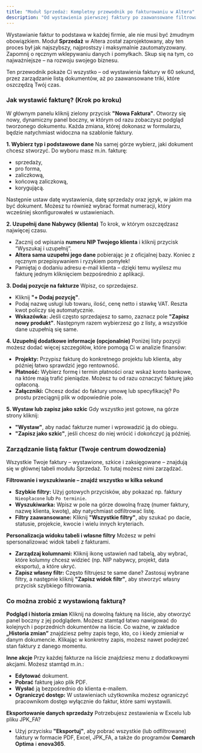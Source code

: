 ```yaml
---
title: "Moduł Sprzedaż: Kompletny przewodnik po fakturowaniu w Altera"
description: "Od wystawienia pierwszej faktury po zaawansowane filtrowanie i personalizację widoku. Oto wszystko, co musisz wiedzieć, aby w pełni zarządzać sprzedażą w swojej firmie."
---
```


Wystawianie faktur to podstawa w każdej firmie, ale nie musi być żmudnym obowiązkiem. Moduł **Sprzedaż** w Altera został zaprojektowany, aby ten proces był jak najszybszy, najprostszy i maksymalnie zautomatyzowany. Zapomnij o ręcznym wklepywaniu danych i pomyłkach. Skup się na tym, co najważniejsze – na rozwoju swojego biznesu.

Ten przewodnik pokaże Ci wszystko – od wystawienia faktury w 60 sekund, przez zarządzanie listą dokumentów, aż po zaawansowane triki, które oszczędzą Twój czas.

### Jak wystawić fakturę? (Krok po kroku)

W głównym panelu kliknij zielony przycisk **"Nowa Faktura"**. Otworzy się nowy, dynamiczny panel boczny, w którym od razu zobaczysz podgląd tworzonego dokumentu. Każda zmiana, której dokonasz w formularzu, będzie natychmiast widoczna na szablonie faktury.

**1. Wybierz typ i podstawowe dane**
Na samej górze wybierz, jaki dokument chcesz stworzyć. Do wyboru masz m.in. fakturę:
* sprzedaży,
* pro forma,
* zaliczkową,
* końcową zaliczkową,
* korygującą.

Następnie ustaw datę wystawienia, datę sprzedaży oraz język, w jakim ma być dokument. Możesz tu również wybrać format numeracji, który wcześniej skonfigurowałeś w ustawieniach.

**2. Uzupełnij dane Nabywcy (klienta)**
To krok, w którym oszczędzasz najwięcej czasu.
* Zacznij od wpisania **numeru NIP Twojego klienta** i kliknij przycisk “Wyszukaj i uzupełnij”.
* **Altera sama uzupełni jego dane** pobierając je z oficjalnej bazy. Koniec z ręcznym przepisywaniem i ryzykiem pomyłek!
* Pamiętaj o dodaniu adresu e-mail klienta – dzięki temu wyślesz mu fakturę jednym kliknięciem bezpośrednio z aplikacji.

**3. Dodaj pozycje na fakturze**
Wpisz, co sprzedajesz.
* Kliknij **"+ Dodaj pozycję"**.
* Podaj nazwę usługi lub towaru, ilość, cenę netto i stawkę VAT. Reszta kwot policzy się automatycznie.
* **Wskazówka:** Jeśli często sprzedajesz to samo, zaznacz pole **"Zapisz nowy produkt"**. Następnym razem wybierzesz go z listy, a wszystkie dane uzupełnią się same.

**4. Uzupełnij dodatkowe informacje (opcjonalnie)**
Poniżej listy pozycji możesz dodać więcej szczegółów, które pomogą Ci w analizie finansów:
* **Projekty:** Przypisz fakturę do konkretnego projektu lub klienta, aby później łatwo sprawdzić jego rentowność.
* **Płatność:** Wybierz formę i termin płatności oraz wskaż konto bankowe, na które mają trafić pieniądze. Możesz tu od razu oznaczyć fakturę jako opłaconą.
* **Załączniki:** Chcesz dodać do faktury umowę lub specyfikację? Po prostu przeciągnij plik w odpowiednie pole.

**5. Wystaw lub zapisz jako szkic**
Gdy wszystko jest gotowe, na górze strony kliknij:
* **"Wystaw"**, aby nadać fakturze numer i wprowadzić ją do obiegu.
* **"Zapisz jako szkic"**, jeśli chcesz do niej wrócić i dokończyć ją później.

### Zarządzanie listą faktur (Twoje centrum dowodzenia)

Wszystkie Twoje faktury – wystawione, szkice i zaksięgowane – znajdują się w głównej tabeli modułu Sprzedaż. To tutaj możesz nimi zarządzać.

**Filtrowanie i wyszukiwanie – znajdź wszystko w kilka sekund**
* **Szybkie filtry:** Użyj gotowych przycisków, aby pokazać np. faktury `Nieopłacone` lub `Po terminie`.
* **Wyszukiwarka:** Wpisz w pole na górze dowolną frazę (numer faktury, nazwę klienta, kwotę), aby natychmiast odfiltrować listę.
* **Filtry zaawansowane:** Kliknij **"Wszystkie filtry"**, aby szukać po dacie, statusie, projekcie, kwocie i wielu innych kryteriach.

**Personalizacja widoku tabeli i własne filtry**
Możesz w pełni spersonalizować widok tabeli z fakturami.
* **Zarządzaj kolumnami:** Kliknij ikonę ustawień nad tabelą, aby wybrać, które kolumny chcesz widzieć (np. NIP nabywcy, projekt, data eksportu), a które ukryć.
* **Zapisz własny filtr:** Często filtrujesz te same dane? Zastosuj wybrane filtry, a następnie kliknij **"Zapisz widok filtr"**, aby stworzyć własny przycisk szybkiego filtrowania.

### Co można zrobić z wystawioną fakturą?

**Podgląd i historia zmian**
Kliknij na dowolną fakturę na liście, aby otworzyć panel boczny z jej podglądem. Możesz stamtąd łatwo nawigować do kolejnych i poprzednich dokumentów na liście. Co ważne, w zakładce **„Historia zmian”** znajdziesz pełny zapis tego, kto, co i kiedy zmieniał w danym dokumencie. Klikając w konkretny zapis, możesz nawet podejrzeć stan faktury z danego momentu.

**Inne akcje**
Przy każdej fakturze na liście znajdziesz menu z dodatkowymi akcjami. Możesz stamtąd m.in.:
* **Edytować** dokument.
* **Pobrać** fakturę jako plik PDF.
* **Wysłać** ją bezpośrednio do klienta e-mailem.
* **Ograniczyć dostęp:** W ustawieniach użytkownika możesz ograniczyć pracownikom dostęp wyłącznie do faktur, które sami wystawili.

**Eksportowanie danych sprzedaży**
Potrzebujesz zestawienia w Excelu lub pliku JPK_FA?
* Użyj przycisku **"Eksportuj"**, aby pobrać wszystkie (lub odfiltrowane) faktury w formacie PDF, Excel, JPK_FA, a także do programów **Comarch Optima** i **enova365**.